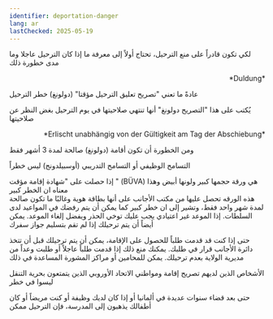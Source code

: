 ```yaml
---
identifier: deportation-danger
lang: ar
lastChecked: 2025-05-19
---
```

ﻟﻜﻲ ﺗﻜﻮﻥ ﻗﺎﺩﺭﺍً ﻋﻠﻰ ﻣﻨﻊ ﺍﻟﺘﺮﺣﻴﻞ، ﺗﺤﺘﺎﺝ ﺃﻭﻻً ﺇﻟﻰ ﻣﻌﺮﻓﺔ ﻣﺎ ﺇﺫﺍ ﻛﺎﻥ ﺍﻟﺘﺮﺣﻴﻞ عاجلا وما ﻣﺪﻯ ﺧﻄﻮﺭﺓ ﺫﻟﻚ 

<p align="right">*Duldung*</p>

ﻋﺎﺩﺓً ﻣﺎ ﺗﻌﻨﻲ "تصريح تعليق الترحيل مؤقتا" (دولونغ) ﺧﻄﺮ ﺍﻟﺘﺮﺣﻴﻞ

يُكتب على هذا "التصريح دولونغ"  أنها  ﺗﻨﺘﻬﻲ ﺻﻼﺣﻴﺘﻬﺎ ﻓﻲ ﻳﻮﻡ ﺍﻟﺘﺮﺣﻴﻞ ﺑﻐﺾ ﺍﻟﻨﻈﺮ ﻋﻦ ﺻﻼﺣﻴﺘﻬﺎ 

<p align="right">*Erlischt unabhängig von der Gültigkeit am Tag der Abschiebung*</p>

ﻭﻣﻦ ﺍﻟﺨﻄﻮﺭﺓ ﺃﻥ ﺗﻜﻮﻥ أقامة (دولونغ) ﺻﺎﻟﺤﺔ ﻟﻤﺪﺓ 3 ﺃﺷﻬﺮ ﻓﻘﻂ

ﺍﻟﺘﺴﺎﻣﺢ ﺍﻟﻮﻇﻴﻔﻲ ﺃﻭ ﺍﻟﺘﺴﺎﻣﺢ ﺍﻟﺘﺪﺭﻳﺒﻲ (أوسبيلدونج) ﻟﻴﺲ ﺧﻄﺮﺍً

إذا حصلت على "شهادة إقامة مؤقت 
"
(BÜVA) 
هي ورقة حجمها كبير ولونها أبيض وهذا معناه ان الخطر كبير  
هذه الورقه تحصل عليها من مكتب الأجانب
على أنها بطاقة هوية
وغالبًا ما تكون صالحة لمدة شهر واحد فقط، وتشير إلى ان خطر كبير
ﻛﻤﺎ ﻳﻤﻜﻦ ﺃﻥ ﻳﺘﻢ ﺭﻓﻀﻚ ﻓﻲ ﺍﻟﻤﻮﺍﻋﻴﺪ ﻟﺪﻯ ﺍﻟﺴﻠﻄﺎﺕ. ﺇﺫﺍ ﺍﻟﻤﻮﻋﺪ ﻏﻴﺮ ﺍﻋﺘﻴﺎﺩﻱ ﻳﺠﺐ ﻋﻠﻴﻚ ﺗﻮﺧﻲ ﺍﻟﺤﺬﺭ ﻭﻳﻔﻀﻞ ﺇﻟﻐﺎﺀ ﺍﻟﻤﻮﻋﺪ. ﻳﻤﻜﻦ ﺃﻳﻀﺎً ﺃﻥ ﻳﺘﻢ ﺗﺮﺣﻴﻠﻚ ﺇﺫﺍ ﻟﻢ ﺗﻘﻢ ﺑﺘﺴﻠﻴﻢ ﺟﻮﺍﺯ ﺳﻔﺮﻙ

ﺣﺘﻰ ﺇﺫﺍ ﻛﻨﺖ ﻗﺪ ﻗﺪﻣﺖ ﻃﻠﺒﺎً ﻟﻠﺤﺼﻮﻝ ﻋﻠﻰ ﺍﻹﻗﺎﻣﺔ، ﻳﻤﻜﻦ ﺃﻥ ﻳﺘﻢ ﺗﺮﺣﻴﻠﻚ ﻗﺒﻞ ﺃﻥ تتخذ ﺩﺍﺋﺮﺓ ﺍﻷﺟﺎﻧﺐ قرار ﻓﻲ ﻃﻠﺒﻚ. ﻳﻤﻜﻨﻚ ﻣﻨﻊ ﺫﻟﻚ ﺇﺫﺍ ﻗﺪﻣﺖ ﻃﻠﺒﺎً ﻋﺎﺟﻼً ﺃﻭ ﻃﻠﺒﺖ ﻭﻋﺪﺍً ﻣﻦ ﻣﺪﻳﺮﻳﺔ ﺍﻟﻮﻻﻳﺔ ﺑﻌﺪﻡ ﺗﺮﺣﻴﻠﻚ. ﻳﻤﻜﻦ ﻟﻠﻤﺤﺎﻣﻴﻦ ﺃﻭ ﻣﺮﺍﻛﺰ ﺍﻟﻤﺸﻮﺭﺓ ﺍﻟﻤﺴﺎﻋﺪﺓ ﻓﻲ ﺫﻟﻚ

ﺍﻷﺷﺨﺎﺹ ﺍﻟﺬﻳﻦ ﻟﺪﻳﻬﻢ ﺗﺼﺮﻳﺢ ﺇﻗﺎﻣﺔ ﻭﻣﻮﺍﻃﻨﻲ ﺍﻻﺗﺤﺎﺩ ﺍﻷﻭﺭﻭﺑﻲ ﺍﻟﺬﻳﻦ ﻳﺘﻤﺘﻌﻮﻥ ﺑﺤﺮﻳﺔ ﺍﻟﺘﻨﻘﻞ ﻟﻴﺴﻮﺍ ﻓﻲ ﺧﻄﺮ

ﺣﺘﻰ ﺑﻌﺪ ﻗﻀﺎﺀ ﺳﻨﻮﺍﺕ ﻋﺪﻳﺪﺓ ﻓﻲ ﺃﻟﻤﺎﻧﻴﺎ ﺃﻭ ﺇﺫﺍ ﻛﺎﻥ ﻟﺪﻳﻚ ﻭﻇﻴﻔﺔ ﺃﻭ ﻛﻨﺖ ﻣﺮﻳﻀﺎً ﺃﻭ ﻛﺎﻥ ﺃﻃﻔﺎﻟﻚ ﻳﺬﻫﺒﻮﻥ ﺇﻟﻰ ﺍﻟﻤﺪﺭﺳﺔ، ﻓﺈﻥ ﺍﻟﺘﺮﺣﻴﻞ ﻣﻤﻜﻦ

<Block identifier="get-legal-advice" />
